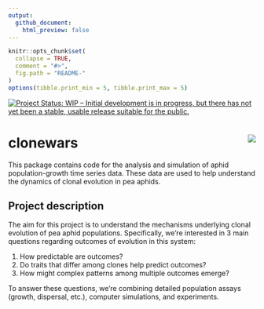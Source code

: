 ```yaml
---
output:
  github_document:
    html_preview: false
---
```


<!-- README.md is generated from README.Rmd. Please edit that file -->

```r
knitr::opts_chunk$set(
  collapse = TRUE,
  comment = "#>",
  fig.path = "README-"
)
options(tibble.print_min = 5, tibble.print_max = 5)
```


[![Project Status: WIP – Initial development is in progress, but there has not 
yet been a stable, usable release suitable for the public.](http://www.repostatus.org/badges/latest/wip.svg)](http://www.repostatus.org/#wip)

# clonewars <img src="man/figures/logo.png" align="right" />

This package contains code for the analysis and simulation of aphid population-growth
time series data.
These data are used to help understand the dynamics of clonal evolution in pea aphids.

## Project description

The aim for this project is to understand the mechanisms underlying clonal
evolution of pea aphid populations.
Specifically, we're interested in 3 main questions regarding outcomes of evolution
in this system:

1. How predictable are outcomes?
2. Do traits that differ among clones help predict outcomes?
3. How might complex patterns among multiple outcomes emerge?

To answer these questions, we're combining detailed population assays (growth,
dispersal, etc.), computer simulations, and experiments.

